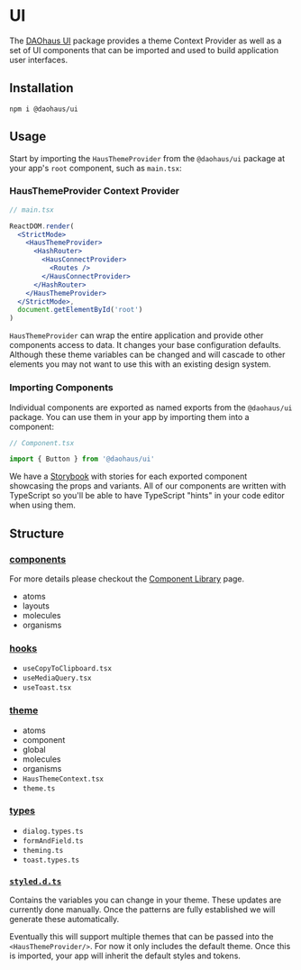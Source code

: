 # UI

The [DAOhaus UI](https://www.npmjs.com/package/@daohaus/ui) package provides a theme Context Provider as well as a set of UI components that can be imported and used to build application user interfaces.

## Installation

```unix
npm i @daohaus/ui
```

## Usage

Start by importing the `HausThemeProvider` from the `@daohaus/ui` package at your app's `root` component, such as `main.tsx`:

### HausThemeProvider Context Provider

```jsx
// main.tsx

ReactDOM.render(
  <StrictMode>
    <HausThemeProvider>
      <HashRouter>
        <HausConnectProvider>
          <Routes />
        </HausConnectProvider>
      </HashRouter>
    </HausThemeProvider>
  </StrictMode>,
  document.getElementById('root')
)
```

`HausThemeProvider` can wrap the entire application and provide other components access to data. It changes your base configuration defaults. Although these theme variables can be changed and will cascade to other elements you may not want to use this with an existing design system.

### Importing Components

Individual components are exported as named exports from the `@daohaus/ui` package. You can use them in your app by importing them into a component:

```jsx
// Component.tsx

import { Button } from '@daohaus/ui'
```

We have a [Storybook](https://storybook.daohaus.fun/) with stories for each exported component showcasing the props and variants. All of our components are written with TypeScript so you'll be able to have TypeScript "hints" in your code editor when using them.

## Structure

### [components](https://github.com/HausDAO/daohaus-monorepo/tree/develop/libs/ui/src/components)

For more details please checkout the [Component Library](component-library) page.

- atoms
- layouts
- molecules
- organisms

### [hooks](https://github.com/HausDAO/daohaus-monorepo/tree/develop/libs/ui/src/hooks)

- `useCopyToClipboard.tsx`
- `useMediaQuery.tsx`
- `useToast.tsx`

### [theme](https://github.com/HausDAO/daohaus-monorepo/tree/develop/libs/ui/src/theme)

- atoms
- component
- global
- molecules
- organisms
- `HausThemeContext.tsx`
- `theme.ts`

### [types](https://github.com/HausDAO/daohaus-monorepo/tree/develop/libs/ui/src/types)

- `dialog.types.ts`
- `formAndField.ts`
- `theming.ts`
- `toast.types.ts`

### [`styled.d.ts`](https://github.com/HausDAO/daohaus-monorepo/blob/develop/libs/ui/src/styled.d.ts)

Contains the variables you can change in your theme. These updates are currently done manually. Once the patterns are fully established we will generate these automatically.

Eventually this will support multiple themes that can be passed into the `<HausThemeProvider/>`. For now it only includes the default theme. Once this is imported, your app will inherit the default styles and tokens.
